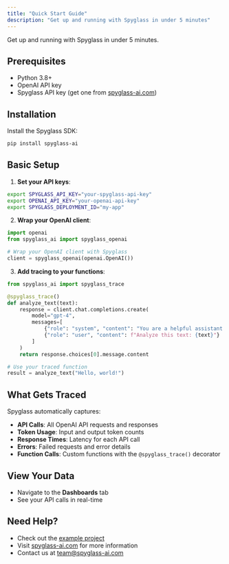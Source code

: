 ```yaml
---
title: "Quick Start Guide"
description: "Get up and running with Spyglass in under 5 minutes"
---
```


Get up and running with Spyglass in under 5 minutes.

## Prerequisites

- Python 3.8+
- OpenAI API key
- Spyglass API key (get one from [spyglass-ai.com](https://spyglass-ai.com))

## Installation

Install the Spyglass SDK:

```bash
pip install spyglass-ai
```

## Basic Setup

1. **Set your API keys**:

```bash
export SPYGLASS_API_KEY="your-spyglass-api-key"
export OPENAI_API_KEY="your-openai-api-key"
export SPYGLASS_DEPLOYMENT_ID="my-app"
```

2. **Wrap your OpenAI client**:

```python
import openai
from spyglass_ai import spyglass_openai

# Wrap your OpenAI client with Spyglass
client = spyglass_openai(openai.OpenAI())
```

3. **Add tracing to your functions**:

```python
from spyglass_ai import spyglass_trace

@spyglass_trace()
def analyze_text(text):
    response = client.chat.completions.create(
        model="gpt-4",
        messages=[
            {"role": "system", "content": "You are a helpful assistant."},
            {"role": "user", "content": f"Analyze this text: {text}"}
        ]
    )
    return response.choices[0].message.content

# Use your traced function
result = analyze_text("Hello, world!")
```

## What Gets Traced

Spyglass automatically captures:

- **API Calls**: All OpenAI API requests and responses
- **Token Usage**: Input and output token counts
- **Response Times**: Latency for each API call
- **Errors**: Failed requests and error details
- **Function Calls**: Custom functions with the `@spyglass_trace()` decorator

## View Your Data

- Navigate to the **Dashboards** tab
- See your API calls in real-time

## Need Help?

- Check out the [example project](https://github.com/Spyglass-AI/spyglass-repos/tree/main/example-project)
- Visit [spyglass-ai.com](https://spyglass-ai.com) for more information
- Contact us at [team@spyglass-ai.com](mailto:team@spyglass-ai.com) 